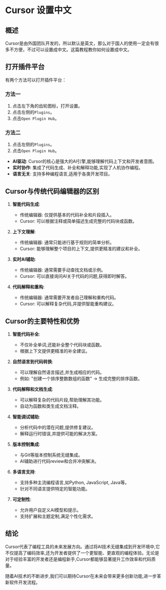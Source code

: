 # Cursor 设置中文

## 概述

Cursor是由外国团队开发的，所以默认是英文，那么对于国人的使用一定会有很多不方便，不过可以设置成中文。这篇教程教你如何设置成中文。

## 打开插件平台

有两个方法可以打开插件平台：

### 方法一

1. 点击左下角的齿轮图标，打开设置。
2. 点击左侧的`Plugins`。
3. 点击`Open Plugin Hub`。

### 方法二

1. 点击左侧的`Plugins`。
2. 点击`Open Plugin Hub`。


- **AI驱动**: Cursor的核心是强大的AI引擎,能够理解代码上下文和开发者意图。
- **实时协作**: 集成了代码生成、补全和解释功能,实现了人机协作编程。
- **语言无关**: 支持多种编程语言,适用于各类开发项目。

## Cursor与传统代码编辑器的区别

1. **智能代码生成**: 
   - 传统编辑器: 仅提供基本的代码补全和片段插入。
   - Cursor: 可以根据注释或简单描述生成完整的代码块或函数。

2. **上下文理解**:
   - 传统编辑器: 通常只能进行基于规则的简单分析。
   - Cursor: 能够理解整个项目的上下文,提供更精准的建议和补全。

3. **实时AI辅助**:
   - 传统编辑器: 通常需要手动查找文档或示例。
   - Cursor: 可以直接询问AI关于代码的问题,获得即时解答。

4. **代码解释和重构**:
   - 传统编辑器: 通常需要开发者自己理解和重构代码。
   - Cursor: 可以解释复杂代码,并提供智能重构建议。

## Cursor的主要特性和优势

1. **智能代码补全**:
   - 不仅补全单词,还能补全整个代码块或函数。
   - 根据上下文提供更精准的补全建议。

2. **自然语言到代码转换**:
   - 可以理解自然语言描述,并生成相应的代码。
   - 例如: "创建一个排序整数数组的函数" -> 生成完整的排序函数。

3. **代码解释和文档生成**:
   - 可以解释复杂的代码片段,帮助理解其功能。
   - 自动为函数和类生成文档注释。

4. **智能调试辅助**:
   - 分析代码中的潜在问题,提供修复建议。
   - 解释运行时错误,并提供可能的解决方案。

5. **版本控制集成**:
   - 与Git等版本控制系统无缝集成。
   - AI辅助进行代码review和合并冲突解决。

6. **多语言支持**:
   - 支持多种主流编程语言,如Python, JavaScript, Java等。
   - 针对不同语言提供特定的智能功能。

7. **可定制性**:
   - 允许用户自定义AI模型和提示。
   - 支持扩展和主题定制,满足个性化需求。

## 结论

Cursor代表了编程工具的未来发展方向。通过将AI技术无缝集成到开发环境中,它不仅提高了编码效率,还为开发者提供了一个更智能、更直观的编程体验。无论是对于经验丰富的开发者还是编程新手,Cursor都能够显著提升工作效率和代码质量。

随着AI技术的不断进步,我们可以期待Cursor在未来会带来更多创新功能,进一步革新软件开发流程。